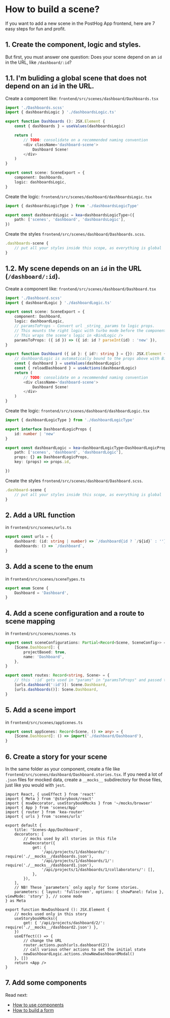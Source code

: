 
<Meta title=" How to build a scene?" />

# How to build a scene?

If you want to add a new scene in the PostHog App frontend, here are 7 easy steps for fun and profit.

## 1. Create the component, logic and styles.

But first, you must answer one question: Does your scene depend on an `id` in the URL, like `/dashboard/:id`?

## 1.1. I'm buliding a global scene that does not depend on an `id` in the URL.

Create a component like: `frontend/src/scenes/dashboard/Dashboards.tsx`

```ts
import './Dashboards.scss'
import { dashboardsLogic } './dashboardsLogic.ts'

export function Dashboards (): JSX.Element {
    const { dashboards } = useValues(dashboardsLogic)

    return (
        // TODO: consolidate on a recommended naming convention
        <div className='dashboard-scene'>
            Dashboard Scene!
        </div>
    )
}

export const scene: SceneExport = {
    component: Dashboards,
    logic: dashboardsLogic,
}
```

Create the logic: `frontend/src/scenes/dashboard/dashboardsLogic.tsx`

```ts
import { dashboardsLogicType } from './dashboardsLogicType'

export const dashboardsLogic = kea<dashboardsLogicType>({
    path: ['scenes', 'dashboard', 'dashboardsLogic'],
})
```

Create the styles `frontend/src/scenes/dashboard/Dashboards.scss`.

```ts
.dashboards-scene {
    // put all your styles inside this scope, as everything is global
}
```

## 1.2. My scene depends on an `id` in the URL (`/dashboard/:id`).

Create a component like: `frontend/src/scenes/dashboard/Dashboard.tsx`

```ts
import './Dashboard.scss'
import { dashboardLogic } './dashboardLogic.ts'

export const scene: SceneExport = {
    component: Dashboard,
    logic: dashboardLogic,
    // paramsToProps - Convert url _string_ params to logic props.
    // This mounts the right logic with turbo mode before the component renders.
    // This wraps the scene's logic in <BindLogic />
    paramsToProps: ({ id }) => ({ id: id ? parseInt(id) : 'new' }),
}

export function Dashboard ({ id }: { id?: string } = {}): JSX.Element {
    // dashboardLogic is automatically bound to the props above with BindLogic
    const { dashboard } = useValues(dashboardLogic)
    const { reloadDashboard } = useActions(dashboardLogic)
    return (
        // TODO: consolidate on a recommended naming convention
        <div className='dashboard-scene'>
            Dashboard Scene!
        </div>
    )
}
```

Create the logic: `frontend/src/scenes/dashboard/dashboardLogic.tsx`

```ts
import { dashboardLogicType } from './dashboardLogicType'

export interface DashboardLogicProps {
    id: number | 'new'
}

export const dashboardLogic = kea<dashboardLogicType<DashboardLogicProps>>({
    path: ['scenes', 'dashboard', 'dashboardLogic'],
    props: {} as DashboardLogicProps,
    key: (props) => props.id,

})
```

Create the styles `frontend/src/scenes/dashboard/Dashboard.scss`.

```ts
.dashboard-scene {
    // put all your styles inside this scope, as everything is global
}
```

## 2. Add a URL function

in `frontend/src/scenes/urls.ts`

```ts
export const urls = {
    dashboard: (id: string | number) => `/dashboard{id ? `/${id}` : ''}`,
    dashboards: () => `/dashboard`,
}
```

## 3. Add a scene to the enum

in `frontend/src/scenes/sceneTypes.ts`

```ts
export enum Scene {
    Dashboard = 'Dashboard',
}
```

## 4. Add a scene configuration and a route to scene mapping

in `frontend/src/scenes/scenes.ts`

```ts
export const sceneConfigurations: Partial<Record<Scene, SceneConfig>> = {
    [Scene.Dashboard]: {
        projectBased: true,
        name: 'Dashboard',
    },
}

export const routes: Record<string, Scene> = {
    // this `:id` gets used in "params" in "paramsToProps" and passed to the <Dashboard /> component
    [urls.dashboard(':id')]: Scene.Dashboard,
    [urls.dashboards()]: Scene.Dashboard,
}
```

## 5. Add a scene import

in `frontend/src/scenes/appScenes.ts`

```ts
export const appScenes: Record<Scene, () => any> = {
    [Scene.Dashboard]: () => import('./dashboard/Dashboard'),
}
```

## 6. Create a story for your scene

In the same folder as your component, create a file like `frontend/src/scenes/dashboard/Dashboard.stories.tsx`.
If you need a lot of `.json` files for mocked data, create a `__mocks__` subdirectory for those files, just like you would with `jest`.

```tsx
import React, { useEffect } from 'react'
import { Meta } from '@storybook/react'
import { mswDecorator, useStorybookMocks } from '~/mocks/browser'
import { App } from 'scenes/App'
import { router } from 'kea-router'
import { urls } from 'scenes/urls'

export default {
    title: 'Scenes-App/Dashboard',
    decorators: [
        // mocks used by all stories in this file
        mswDecorator({
            get: {
                '/api/projects/1/dashboards/': require('./__mocks__/dashboards.json'),
                '/api/projects/1/dashboards/1/': require('./__mocks__/dashboard1.json'),
                '/api/projects/1/dashboards/1/collaborators/': [],
            },
        }),
    ],
    // NB! These `parameters` only apply for Scene stories.
    parameters: { layout: 'fullscreen', options: { showPanel: false }, viewMode: 'story' }, // scene mode
} as Meta

export function NewDashboard (): JSX.Element {
    // mocks used only in this story
    useStorybookMocks({
        get: { '/api/projects/dashboard/2/': require('./__mocks__/dashboard2.json') },
    })
    useEffect(() => {
        // change the URL
        router.actions.push(urls.dashboard(2))
        // call various other actions to set the initial state
        newDashboardLogic.actions.showNewDashboardModal()
    }, [])
    return <App />
}
```

## 7. Add some components

Read next:
- [How to use components](/docs/how-to-use-components--page)
- [How to build a form](/docs/how-to-build-a-form--page)
